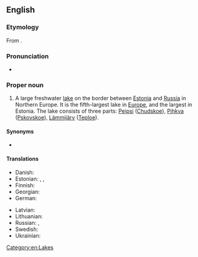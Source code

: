 ==English==
{{wikipedia}}

===Etymology===
From {{etyl|de|en}} {{m|de|Peipussee}}.

===Pronunciation===
* {{IPA|en|/ˈpaɪpəs/}}

===Proper noun===
{{en-proper noun}}

# A large freshwater [[lake]] on the border between [[Estonia]] and [[Russia]] in Northern Europe. It is the fifth-largest lake in [[Europe]], and the largest in Estonia. The lake consists of three parts: [[Peipsi]] ([[Chudskoe]]), [[Pihkva]] ([[Pskovskoe]]), [[Lämmijärv]] ([[Teploe]]).

====Synonyms====
* {{l|en|Pskovsko-Chudskoye}}

====Translations====
{{trans-top|lake in Estonia/Russia}}
* Danish: {{t|da|Peipus}}
* Estonian: {{t|et|[[Peipsi-Pihkva]] [[järv]]}} {{qualifier|lake system}}, {{t|et|Peipsi järv}}, {{t|et|Peipsi}} {{qualifier|single lake}}
* Finnish: {{t+|fi|Peipsijärvi}}
* Georgian: {{t|ka|ჩუდ-ფსკოვის ტბა|sc=Geor}}
* German: {{t|de|Peipussee}}
{{trans-mid}}
* Latvian: {{t|lv|Peipusa-Pleskavas ezers}}
* Lithuanian: {{t|lt|Peipaus-Pskovo ežeras}}
* Russian: {{t|ru|Чу́дско-Пско́вское о́зеро}}, {{t|ru|Пско́вско-Чудско́е о́зеро}}
* Swedish: {{t|sv|Peipus}}
* Ukrainian: {{t|uk|Чудське-Псковське озеро|sc=Cyrl}}
{{trans-bottom}}

[[Category:en:Lakes]]
